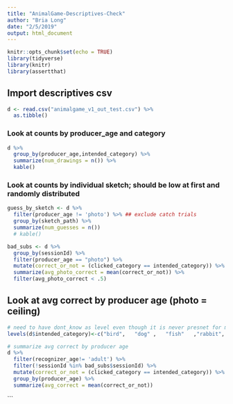 ```yaml
---
title: "AnimalGame-Descriptives-Check"
author: "Bria Long"
date: "2/5/2019"
output: html_document
---
```


```r
knitr::opts_chunk$set(echo = TRUE)
library(tidyverse)
library(knitr)
library(assertthat)
```

## Import descriptives csv
```r
d <- read.csv("animalgame_v1_out_test.csv") %>%
  as.tibble() 
```

### Look at counts by producer_age and category
```r

d %>%
  group_by(producer_age,intended_category) %>%
  summarize(num_drawings = n()) %>%
  kable()
```

### Look at counts by individual sketch; should be low at first and randomly distributed
```r

guess_by_sketch <- d %>%
  filter(producer_age != 'photo') %>% ## exclude catch trials
  group_by(sketch_path) %>%
  summarize(num_guesses = n()) 
  # kable()
```
```r
bad_subs <- d %>%
  group_by(sessionId) %>%
  filter(producer_age == "photo") %>%
  mutate(correct_or_not = (clicked_category == intended_category)) %>%
  summarize(avg_photo_correct = mean(correct_or_not)) %>%
  filter(avg_photo_correct < .5)

```
## Look at avg correct by producer age (photo = ceiling)
```r
# need to have dont_know as level even though it is never presnet for mutate fuction
levels(d$intended_category)<-c("bird",   "dog" ,   "fish"   ,"rabbit", "dont_know")

# summarize avg correct by producer age  
d %>%
  filter(recognizer_age!= 'adult') %>%
  filter(!sessionId %in% bad_subs$sessionId) %>%
  mutate(correct_or_not = (clicked_category == intended_category)) %>%
  group_by(producer_age) %>%
  summarize(avg_correct = mean(correct_or_not))


```
```